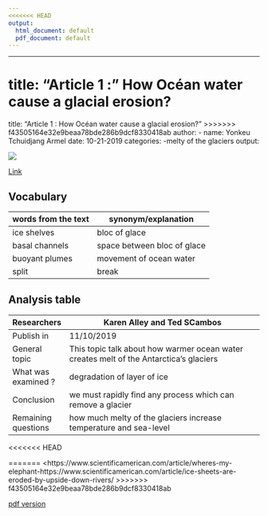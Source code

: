 ```yaml
---
<<<<<<< HEAD
output:
  html_document: default
  pdf_document: default
---
```

---
title: "Article 1 : " How Océan water cause a glacial erosion?
=======
title: "Article 1 : How Océan water cause a glacial erosion?"
>>>>>>> f43505164e32e9beaa78bde286b9dcf8330418ab
author:
  - name: Yonkeu Tchuidjang Armel
date: 10-21-2019
categories:
  -melty of the glaciers
output:
  
![](/home/sv/Downloads/84681ED7-E5C7-4749-AA617380E499D663-790x445.jpg)

[Link](https://www.scientificamerican.com/article/ice-sheets-are-eroded-by-upside-down-rivers/#)

## Vocabulary 

| words from the text | synonym/explanation         |
| ------------------- | --------------------------- |
| ice shelves         | bloc of glace               |
| basal channels      | space between bloc of glace |
| buoyant plumes      | movement of ocean water     |
| split               | break                       |
## Analysis table 

| Researchers         | Karen Alley and Ted SCambos                                                             |
| ------------------- | --------------------------------------------------------------------------------------- |
| Publish in          | 11/10/2019                                                                              |
| General topic       | This topic talk about  how warmer ocean water creates melt of the Antarctica's glaciers |
| What was examined ? | degradation of layer of ice                                                             |
| Conclusion          | we must rapidly find any process which can remove a glacier                             |
| Remaining questions | how much melty of the glaciers increase temperature and sea-level                       |

<<<<<<< HEAD


=======
<https://www.scientificamerican.com/article/wheres-my-elephant-https://www.scientificamerican.com/article/ice-sheets-are-eroded-by-upside-down-rivers/
>>>>>>> f43505164e32e9beaa78bde286b9dcf8330418ab

[pdf version](https://github.com/armelyonkeu/armel-yonkeu-blog/blob/master/_posts/2019-09-18-article-1/ressource/article-1.pdf)

